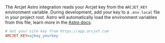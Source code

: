The Arcjet Astro integration reads your Arcjet key from the `ARCJET_KEY`
environment variable. During development, add your key to a `.env.local` file
in your project root. Astro will automatically load the environment
variables from this file, learn more in the
[Astro docs](https://docs.astro.build/en/guides/environment-variables/#env-files).

```ini title=".env.local"
# Get your site key from https://app.arcjet.com
ARCJET_KEY=ajkey_yourkey
```

